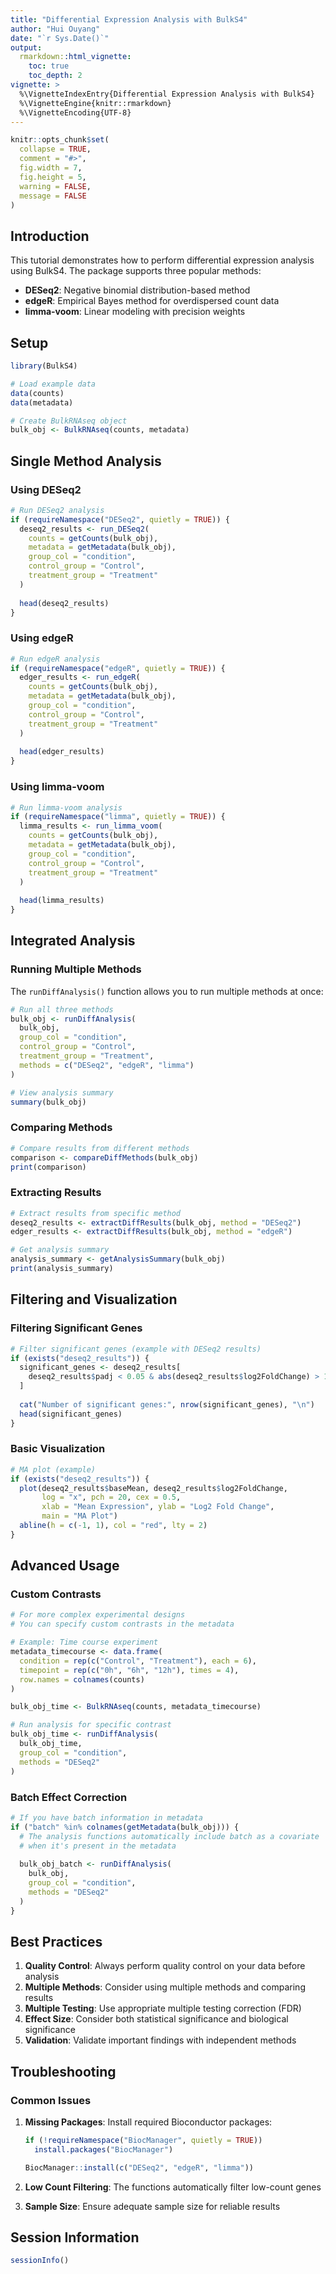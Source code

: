 ```yaml
---
title: "Differential Expression Analysis with BulkS4"
author: "Hui Ouyang"
date: "`r Sys.Date()`"
output: 
  rmarkdown::html_vignette:
    toc: true
    toc_depth: 2
vignette: >
  %\VignetteIndexEntry{Differential Expression Analysis with BulkS4}
  %\VignetteEngine{knitr::rmarkdown}
  %\VignetteEncoding{UTF-8}
---
```


```r
knitr::opts_chunk$set(
  collapse = TRUE,
  comment = "#>",
  fig.width = 7,
  fig.height = 5,
  warning = FALSE,
  message = FALSE
)
```

## Introduction

This tutorial demonstrates how to perform differential expression analysis using BulkS4. The package supports three popular methods:

- **DESeq2**: Negative binomial distribution-based method
- **edgeR**: Empirical Bayes method for overdispersed count data
- **limma-voom**: Linear modeling with precision weights

## Setup

```r
library(BulkS4)

# Load example data
data(counts)
data(metadata)

# Create BulkRNAseq object
bulk_obj <- BulkRNAseq(counts, metadata)
```

## Single Method Analysis

### Using DESeq2

```r
# Run DESeq2 analysis
if (requireNamespace("DESeq2", quietly = TRUE)) {
  deseq2_results <- run_DESeq2(
    counts = getCounts(bulk_obj),
    metadata = getMetadata(bulk_obj),
    group_col = "condition",
    control_group = "Control",
    treatment_group = "Treatment"
  )
  
  head(deseq2_results)
}
```

### Using edgeR

```r
# Run edgeR analysis
if (requireNamespace("edgeR", quietly = TRUE)) {
  edger_results <- run_edgeR(
    counts = getCounts(bulk_obj),
    metadata = getMetadata(bulk_obj),
    group_col = "condition",
    control_group = "Control",
    treatment_group = "Treatment"
  )
  
  head(edger_results)
}
```

### Using limma-voom

```r
# Run limma-voom analysis
if (requireNamespace("limma", quietly = TRUE)) {
  limma_results <- run_limma_voom(
    counts = getCounts(bulk_obj),
    metadata = getMetadata(bulk_obj),
    group_col = "condition",
    control_group = "Control",
    treatment_group = "Treatment"
  )
  
  head(limma_results)
}
```

## Integrated Analysis

### Running Multiple Methods

The `runDiffAnalysis()` function allows you to run multiple methods at once:

```r
# Run all three methods
bulk_obj <- runDiffAnalysis(
  bulk_obj,
  group_col = "condition",
  control_group = "Control",
  treatment_group = "Treatment",
  methods = c("DESeq2", "edgeR", "limma")
)

# View analysis summary
summary(bulk_obj)
```

### Comparing Methods

```r
# Compare results from different methods
comparison <- compareDiffMethods(bulk_obj)
print(comparison)
```

### Extracting Results

```r
# Extract results from specific method
deseq2_results <- extractDiffResults(bulk_obj, method = "DESeq2")
edger_results <- extractDiffResults(bulk_obj, method = "edgeR")

# Get analysis summary
analysis_summary <- getAnalysisSummary(bulk_obj)
print(analysis_summary)
```

## Filtering and Visualization

### Filtering Significant Genes

```r
# Filter significant genes (example with DESeq2 results)
if (exists("deseq2_results")) {
  significant_genes <- deseq2_results[
    deseq2_results$padj < 0.05 & abs(deseq2_results$log2FoldChange) > 1,
  ]
  
  cat("Number of significant genes:", nrow(significant_genes), "\n")
  head(significant_genes)
}
```

### Basic Visualization

```r
# MA plot (example)
if (exists("deseq2_results")) {
  plot(deseq2_results$baseMean, deseq2_results$log2FoldChange,
       log = "x", pch = 20, cex = 0.5,
       xlab = "Mean Expression", ylab = "Log2 Fold Change",
       main = "MA Plot")
  abline(h = c(-1, 1), col = "red", lty = 2)
}
```

## Advanced Usage

### Custom Contrasts

```r
# For more complex experimental designs
# You can specify custom contrasts in the metadata

# Example: Time course experiment
metadata_timecourse <- data.frame(
  condition = rep(c("Control", "Treatment"), each = 6),
  timepoint = rep(c("0h", "6h", "12h"), times = 4),
  row.names = colnames(counts)
)

bulk_obj_time <- BulkRNAseq(counts, metadata_timecourse)

# Run analysis for specific contrast
bulk_obj_time <- runDiffAnalysis(
  bulk_obj_time,
  group_col = "condition",
  methods = "DESeq2"
)
```

### Batch Effect Correction

```r
# If you have batch information in metadata
if ("batch" %in% colnames(getMetadata(bulk_obj))) {
  # The analysis functions automatically include batch as a covariate
  # when it's present in the metadata
  
  bulk_obj_batch <- runDiffAnalysis(
    bulk_obj,
    group_col = "condition",
    methods = "DESeq2"
  )
}
```

## Best Practices

1. **Quality Control**: Always perform quality control on your data before analysis
2. **Multiple Methods**: Consider using multiple methods and comparing results
3. **Multiple Testing**: Use appropriate multiple testing correction (FDR)
4. **Effect Size**: Consider both statistical significance and biological significance
5. **Validation**: Validate important findings with independent methods

## Troubleshooting

### Common Issues

1. **Missing Packages**: Install required Bioconductor packages:
   ```r
   if (!requireNamespace("BiocManager", quietly = TRUE))
     install.packages("BiocManager")
   
   BiocManager::install(c("DESeq2", "edgeR", "limma"))
   ```

2. **Low Count Filtering**: The functions automatically filter low-count genes
3. **Sample Size**: Ensure adequate sample size for reliable results

## Session Information

```r
sessionInfo()
``` 